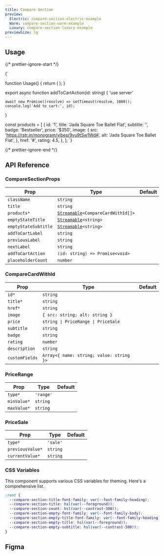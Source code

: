 ```yaml
---
title: Compare Section
preview:
  Electric: compare-section-electric-example
  Warm: compare-section-warm-example
  Luxury: compare-section-luxury-example
previewSize: lg
---
```


## Usage

{/* prettier-ignore-start */}

<CodeBlock lang="ts">{`

function Usage() {
    return (
        <CompareSection
            addToCartAction={addToCartAction}
            emptyStateSubtitle="Browse our catalog to find products."
            emptyStateTitle="No products to compare"
            products={products}
        />
    );
}

export async function addToCartAction(id: string) {
    'use server'

    await new Promise((resolve) => setTimeout(resolve, 1000));
    console.log('Add to cart:', id);
}

const products = [
    {
      id: '1',
      title: 'Jada Square Toe Ballet Flat',
      subtitle: '',
      badge: 'Bestseller',
      price: '$350',
      image: {
        src: 'https://rstr.in/monogram/vibes/9vu9tSw1WdA',
        alt: 'Jada Square Toe Ballet Flat',
      },
      href: '#',
      rating: 4.5,
    },
];
`}
</CodeBlock>

{/* prettier-ignore-end */}

## API Reference

### CompareSectionProps

| Prop                 | Type                                                                                                          | Default |
| -------------------- | ------------------------------------------------------------------------------------------------------------- | ------- |
| `className`          | `string`                                                                                                      |         |
| `title`              | `string`                                                                                                      |         |
| `products*`          | [`Streamable`](/docs/soul/streamable)`<CompareCardWithId[]>` <Tooltip content="See CompareCardWithId below"/> |         |
| `emptyStateTitle`    | [`Streamable`](/docs/soul/streamable)`<string>`                                                               |         |
| `emptyStateSubtitle` | [`Streamable`](/docs/soul/streamable)`<string>`                                                               |         |
| `addToCartLabel`     | `string`                                                                                                      |         |
| `previousLabel`      | `string`                                                                                                      |         |
| `nextLabel`          | `string`                                                                                                      |         |
| `addToCartAction`    | `(id: string) => Promise<void>`                                                                               |         |
| `placeholderCount`   | `number`                                                                                                      |         |

### CompareCardWithId

| Prop           | Type                                                                                        | Default |
| -------------- | ------------------------------------------------------------------------------------------- | ------- |
| `id*`          | `string`                                                                                    |         |
| `title*`       | `string`                                                                                    |         |
| `href*`        | `string`                                                                                    |         |
| `image`        | `{ src: string; alt: string }`                                                              |         |
| `price`        | `string \| PriceRange \| PriceSale` <Tooltip content="See PriceRange and PriceSale below"/> |         |
| `subtitle`     | `string`                                                                                    |         |
| `badge`        | `string`                                                                                    |         |
| `rating`       | `number`                                                                                    |         |
| `description`  | `string`                                                                                    |         |
| `customFields` | `Array<{ name: string; value: string }>`                                                    |         |

### PriceRange

| Prop        | Type      | Default |
| ----------- | --------- | ------- |
| `type*`     | `'range'` |         |
| `minValue*` | `string`  |         |
| `maxValue*` | `string`  |         |

### PriceSale

| Prop             | Type     | Default |
| ---------------- | -------- | ------- |
| `type*`          | `'sale'` |         |
| `previousValue*` | `string` |         |
| `currentValue*`  | `string` |         |

### CSS Variables

This component supports various CSS variables for theming. Here's a comprehensive list.

```css
:root {
  --compare-section-title-font-family: var(--font-family-heading);
  --compare-section-title: hsl(var(--foreground));
  --compare-section-count: hsl(var(--contrast-300));
  --compare-section-empty-font-family: var(--font-family-body);
  --compare-section-empty-title-font-family: var(--font-family-heading);
  --compare-section-empty-title: hsl(var(--foreground));
  --compare-section-empty-subtitle: hsl(var(--contrast-500));
}
```

## Figma

<Figma url="https://www.figma.com/design/GAKpWYdZ0ZVOSFtNPHliJM/Soul-Vibe?node-id=3546-83852" />
